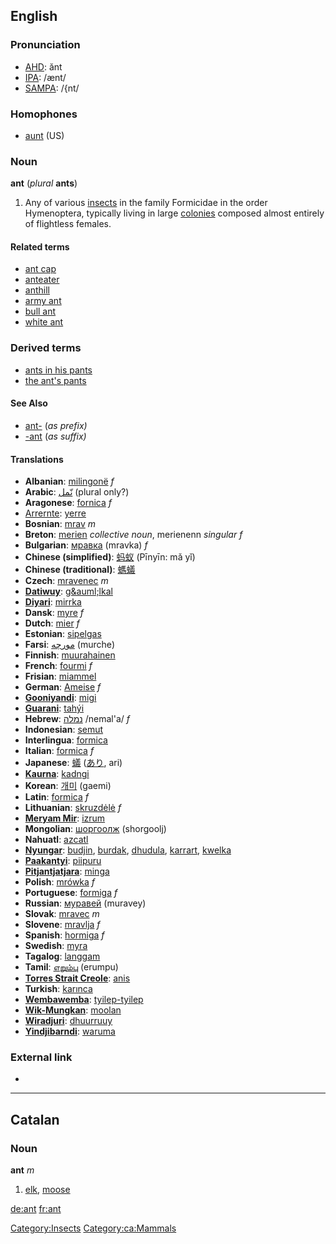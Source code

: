 ==English==
=== Pronunciation ===
*[[w:AHD|AHD]]: ănt
*[[w:IPA|IPA]]: /ænt/
*[[w:SAMPA|SAMPA]]: /{nt/
===Homophones===
*[[aunt]] (US)
===Noun===
'''ant''' (''plural'' '''ants''')
#Any of various [[insect]]s in the family Formicidae in the order Hymenoptera, typically living in large [[colony|colonies]] composed almost entirely of flightless females.
====Related terms====
*[[ant cap]]
*[[anteater]]
*[[anthill]]
*[[army ant]]
*[[bull ant]]
*[[white ant]]
=== Derived terms ===
*[[ants in his pants]]
*[[the ant's pants]]
====See Also====
*[[ant-]] (''as prefix)''
*[[-ant]] (''as suffix)''
====Translations====
*'''Albanian''': [[milingonë]] ''f''
*'''Arabic''': [[نمل|نّمل]] (plural only?)
*'''Aragonese''': [[fornica]] ''f''
*[[Arrernte]]: [[yerre]]
*'''Bosnian''': [[mrav]] ''m''
*'''Breton''': [[merien]] ''collective noun'', merienenn ''singular f''
*'''Bulgarian''': [[мравка]] (mravka) ''f''
*'''Chinese (simplified)''': [[蚂蚁]] (Pīnyīn: mǎ yǐ)
*'''Chinese (traditional)''': [[螞蟻]]
*'''Czech''': [[mravenec]] ''m''
*'''[[Datiwuy]]''': [[g&auml;lkal]]
*'''[[Diyari]]''': [[mirrka]]
*'''Dansk''': [[myre]] ''f''
*'''Dutch''': [[mier]] ''f''
*'''Estonian''': [[sipelgas]]
*'''Farsi''': [[مورچه]] (murche)
*'''Finnish''': [[muurahainen]]
*'''French''': [[fourmi]] ''f''
*'''Frisian''': [[miammel]]
*'''German''': [[Ameise]] ''f''
*'''[[Gooniyandi]]''': [[migi]]
*'''[[Guarani]]''': [[tahýi]]
*'''Hebrew''': [[נמלה]] /nemal'a/ ''f''
*'''Indonesian''': [[semut]]
*'''Interlingua''': [[formica]]
*'''Italian''': [[formica]] ''f''
*'''Japanese''': [[蟻]] ([[あり]], ari)
*'''[[Kaurna]]''': [[kadngi]]
*'''Korean''': [[개미]] (gaemi)
*'''Latin''': [[formica]] ''f''
*'''Lithuanian''': [[skruzdėlė]] ''f''
*'''[[Meryam Mir]]''': [[izrum]]
*'''Mongolian''': [[шоргоолж]] (shorgoolj)
*'''Nahuatl''': [[azcatl]]
*'''[[Nyungar]]''': [[budjin]], [[burdak]], [[dhudula]], [[karrart]], [[kwelka]]
*'''[[Paakantyi]]''': [[piipuru]]
*'''[[Pitjantjatjara]]''': [[minga]]
*'''Polish''': [[mrówka]] ''f''
*'''Portuguese''': [[formiga]] ''f''
*'''Russian''': [[муравей]] (muravey)
*'''Slovak''': [[mravec#Slovak|mravec]] ''m''
*'''Slovene''': [[mravlja]] ''f''
*'''Spanish''': [[hormiga]] ''f''
*'''Swedish''': [[myra]]
*'''Tagalog''': [[langgam]]
*'''Tamil''': [[எறும்பு]] (erumpu)
*'''[[Torres Strait Creole]]''': [[anis]]
*'''Turkish''': [[karınca]]
*'''[[Wembawemba]]''': [[tyilep-tyilep]]
*'''[[Wik-Mungkan]]''': [[moolan]]
*'''[[Wiradjuri]]''': [[dhuurruuy]]
*'''[[Yindjibarndi]]''': [[waruma]]

=== External link ===
* {{pedialite}}

----
==Catalan==
===Noun===
'''ant''' ''m''
# [[elk]], [[moose]]

[[Category:Insects]]
[[Category:ca:Mammals]]
[[de:ant]]
[[fr:ant]]
{{BE-ready}}